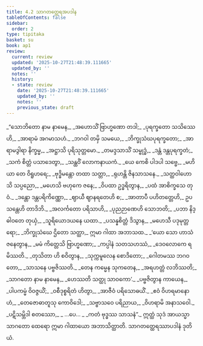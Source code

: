 ```yaml
---
title: 4.2 သာဂတတ္ထေရအပဒါန
tableOfContents: false
sidebar:
  order: 2
type: tipitaka
basket: su
book: ap1
review:
  current: review
  updated: '2025-10-27T21:48:39.111665'
  updated_by: ''
  notes: ''
  history:
  - state: review
    date: '2025-10-27T21:48:39.111665'
    updated_by: ''
    notes: ''
    previous_state: draft
---
```



<ReviewStatus review={frontmatter.review} showDetails={true} />

<HypothesisAnnotation frontmatter={frontmatter} />

<DynamicBreadcrumb />

<Division number="17" book="ap1" e="ch" v="20" p="92">

<Paragraph number="1091" type="verses" book="ap1">
_“သောဘိတော နာမ နာမေန,_  
_အဟောသိံ ဗြာဟ္မဏော တဒါ;_  
_ပုရက္ခတော သသိဿေဟိ,_  
_အာရာမံ အဂမာသဟံ._  

</Paragraph>

</Division>
<Division number="18" book="ap1" e="ch" v="20" p="92">

<Paragraph number="1092" type="verses" book="ap1">
_ဘဂဝါ တမှိ သမယေ,_  
_ဘိက္ခုသံဃပုရက္ခတော;_  
_အာရာမဒွါရာ နိက္ခမ္မ,_  
_အဋ္ဌာသိ ပုရိသုတ္တမော._  

</Paragraph>

</Division>
<Division number="19" book="ap1" e="ch" v="20" p="92">

<Paragraph number="1093" type="verses" book="ap1">
_တမဒ္ဒသာသိံ သမ္ဗုဒ္ဓံ,_  
_ဒန္တံ ဒန္တပုရက္ခတံ;_  
_သကံ စိတ္တံ ပသာဒေတွာ,_  
_သန္ထဝိံ လောကနာယကံ._  

</Paragraph>

</Division>
<Division number="20" book="ap1" e="ch" v="20" p="92">

<Paragraph number="1094" type="verses" book="ap1">
_ယေ ကေစိ ပါဒပါ သဗ္ဗေ,_  
_မဟိယာ တေ ဝိရူဟရေ;_  
_ဗုဒ္ဓိမန္တော တထာ သတ္တာ,_  
_ရုဟန္တိ ဇိနသာသနေ._  

</Paragraph>

</Division>
<Division number="21" book="ap1" e="ch" v="20" p="92">

<Paragraph number="1095" type="verses" book="ap1">
_သတ္ထဝါဟောသိ သပ္ပညော,_  
_မဟေသိ ဗဟုကေ ဇနေ;_  
_ဝိပထာ ဥဒ္ဓရိတွာန,_  
_ပထံ အာစိက္ခသေ တုဝံ._  

</Paragraph>

</Division>
<Division number="22" book="ap1" e="ch" v="20" p="93">

<Paragraph number="1096" type="verses" book="ap1">
_ဒန္တော ဒန္တပရိကိဏ္ဏော,_  
_ဈာယီ ဈာနရတေဟိ စ;_  
_အာတာပီ ပဟိတတ္တေဟိ,_  
ဥပသန္တေဟိ တာဒိဘိ._  

</Paragraph>

</Division>
<Division number="23" book="ap1" e="ch" v="20" p="93">

<Paragraph number="1097" type="verses" book="ap1">
_အလင်္ကတော ပရိသာဟိ,_  
_ပုညဉာဏေဟိ သောဘတိ;_  
_ပဘာ နိဒ္ဓါဝတေ တုယှံ,_  
_သူရိယောဒယနေ ယထာ._  

</Paragraph>

</Division>
<Division number="24" book="ap1" e="ch" v="20" p="93">

<Paragraph number="1098" type="verses" book="ap1">
_ပသန္နစိတ္တံ ဒိသွာန,_  
_မဟေသီ ပဒုမုတ္တရော;_  
_ဘိက္ခုသံဃေ ဌိတော သတ္ထာ,_  
ဣမာ ဂါထာ အဘာသထ._  

</Paragraph>

</Division>
<Division number="25" book="ap1" e="ch" v="20" p="93">

<Paragraph number="1099" type="verses" book="ap1">
_‘ယော သော ဟာသံ ဇနေတွာန,_  
_မမံ ကိတ္တေသိ ဗြာဟ္မဏော;_  
_ကပ္ပါနံ သတသဟဿံ,_  
_ဒေဝလောကေ ရမိဿတိ._  

</Paragraph>

</Division>
<Division number="26" book="ap1" e="ch" v="20" p="93">

<Paragraph number="1100" type="verses" book="ap1">
_တုသိတာ ဟိ စဝိတွာန,_  
_သုက္ကမူလေန စောဒိတော;_  
_ဂေါတမဿ ဘဂဝတော,_  
_သာသနေ ပဗ္ဗဇိဿတိ._  

</Paragraph>

</Division>
<Division number="27" book="ap1" e="ch" v="20" p="93">

<Paragraph number="1101" type="verses" book="ap1">
_တေန ကမ္မေန သုကတေန,_  
_အရဟတ္တံ လဘိဿတိ;_  
_သာဂတော နာမ နာမေန,_  
_ဟေဿတိ သတ္ထု သာဝကော’._  

</Paragraph>

</Division>
<Division number="28" book="ap1" e="ch" v="20" p="93">

<Paragraph number="1102" type="verses" book="ap1">
_ပဗ္ဗဇိတွာန ကာယေန,_  
_ပါပကမ္မံ ဝိဝဇ္ဇယိံ;_  
_ဝစီဒုစ္စရိတံ ဟိတွာ,_  
_အာဇီဝံ ပရိသောဓယိံ._  

</Paragraph>

</Division>
<Division number="29" book="ap1" e="ch" v="20" p="93">

<Paragraph number="1103" type="verses" book="ap1">
_ဧဝံ ဝိဟရမာနောဟံ,_  
_တေဇောဓာတူသု ကောဝိဒေါ;_  
_သဗ္ဗာသဝေ ပရိညာယ,_  
_ဝိဟရာမိ အနာသဝေါ._  

</Paragraph>

</Division>
<Division number="30" book="ap1" e="ch" v="20" p="93">

<Paragraph number="1104" type="verses" book="ap1">
_ပဋိသမ္ဘိဒါ စတဿော,_  
_ …ပေ… _  
_ကတံ ဗုဒ္ဓဿ သာသနံ”._  

</Paragraph>

<Paragraph number="1105" book="ap1">
ဣတ္ထံ သုဒံ အာယသ္မာ သာဂတော ထေရော ဣမာ ဂါထာယော အဘာသိတ္ထာတိ.

</Paragraph>
</Division>

<Paragraph number="1106" type="center" book="ap1">
သာဂတတ္ထေရဿာပဒါနံ ဒုတိယံ.
</Paragraph>